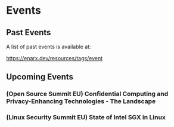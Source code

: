 

# Events

## Past Events

A list of past events is available at:

https://enarx.dev/resources/tags/event


## Upcoming Events
 

### (Open Source Summit EU) Confidential Computing and Privacy-Enhancing Technologies - The Landscape

<OSS />

### (Linux Security Summit EU) State of Intel SGX in Linux

<LSS />